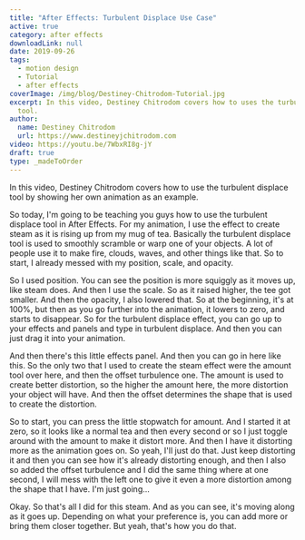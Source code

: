 ```yaml
---
title: "After Effects: Turbulent Displace Use Case"
active: true
category: after effects
downloadLink: null
date: 2019-09-26
tags:
  - motion design
  - Tutorial
  - after effects
coverImage: /img/blog/Destiney-Chitrodom-Tutorial.jpg
excerpt: In this video, Destiney Chitrodom covers how to uses the turbulent displace
  tool.
author:
  name: Destiney Chitrodom
  url: https://www.destineyjchitrodom.com
video: https://youtu.be/7WbxRI8g-jY
draft: true
type: _madeToOrder
---
```


In this video, Destiney Chitrodom covers how to use the turbulent displace tool by showing her own animation as an example.

So today, I'm going to be teaching you guys how to use the turbulent displace tool in After Effects. For my animation, I use the effect to create steam as it is rising up from my mug of tea. Basically the turbulent displace tool is used to smoothly scramble or warp one of your objects. A lot of people use it to make fire, clouds, waves, and other things like that. So to start, I already messed with my position, scale, and opacity.

So I used position. You can see the position is more squiggly as it moves up, like steam does. And then I use the scale. So as it raised higher, the tee got smaller. And then the opacity, I also lowered that. So at the beginning, it's at 100%, but then as you go further into the animation, it lowers to zero, and starts to disappear. So for the turbulent displace effect, you can go up to your effects and panels and type in turbulent displace. And then you can just drag it into your animation.

And then there's this little effects panel. And then you can go in here like this. So the only two that I used to create the steam effect were the amount tool over here, and then the offset turbulence one. The amount is used to create better distortion, so the higher the amount here, the more distortion your object will have. And then the offset determines the shape that is used to create the distortion.

So to start, you can press the little stopwatch for amount. And I started it at zero, so it looks like a normal tea and then every second or so I just toggle around with the amount to make it distort more. And then I have it distorting more as the animation goes on. So yeah, I'll just do that. Just keep distorting it and then you can see how it's already distorting enough, and then I also so added the offset turbulence and I did the same thing where at one second, I will mess with the left one to give it even a more distortion among the shape that I have. I'm just going...

Okay. So that's all I did for this steam. And as you can see, it's moving along as it goes up. Depending on what your preference is, you can add more or bring them closer together. But yeah, that's how you do that.
